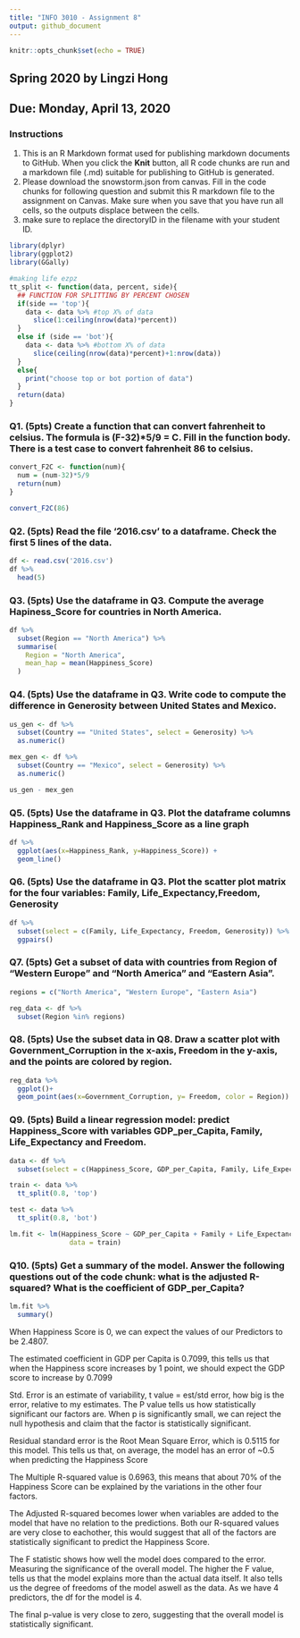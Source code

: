 ```yaml
---
title: "INFO 3010 - Assignment 8"
output: github_document
---
```


```r
knitr::opts_chunk$set(echo = TRUE)
```

## Spring 2020 by Lingzi Hong
## Due: Monday, April 13, 2020
### Instructions
1. This is an R Markdown format used for publishing markdown documents to GitHub. When you click the **Knit** button, all R code chunks are run and a markdown file (.md) suitable for publishing to GitHub is generated.
2. Please download the snowstorm.json from canvas. Fill in the code chunks for following question and submit this R markdown file to the assignment on Canvas. Make sure when you save that you have run all cells, so the outputs displace between the cells.
3. make sure to replace the directoryID in the filename with your student ID. 

```r
library(dplyr)
library(ggplot2)
library(GGally)

#making life ezpz
tt_split <- function(data, percent, side){
  ## FUNCTION FOR SPLITTING BY PERCENT CHOSEN
  if(side == 'top'){
    data <- data %>% #top X% of data
      slice(1:ceiling(nrow(data)*percent))
  }
  else if (side == 'bot'){
    data <- data %>% #bottom X% of data
      slice(ceiling(nrow(data)*percent)+1:nrow(data))
  }
  else{
    print("choose top or bot portion of data")
  }
  return(data)
}
```

### Q1. (5pts)  Create a function that can convert fahrenheit to celsius. The formula is (F-32)*5/9 = C. Fill in the function body. There is a test case to convert fahrenheit 86 to celsius. 
```r
convert_F2C <- function(num){
  num = (num-32)*5/9
  return(num)
}

convert_F2C(86)
```

### Q2. (5pts) Read the file '2016.csv' to a dataframe. Check the first 5 lines of the data. 
```r
df <- read.csv('2016.csv')
df %>% 
  head(5)
```

### Q3. (5pts) Use the dataframe in Q3. Compute the average Hapiness_Score for countries in North America. 
```r
df %>% 
  subset(Region == "North America") %>% 
  summarise(
    Region = "North America",
    mean_hap = mean(Happiness_Score)
  )
```

### Q4. (5pts) Use the dataframe in Q3. Write code to compute the difference in Generosity between United States and Mexico.
```r
us_gen <- df %>%
  subset(Country == "United States", select = Generosity) %>%
  as.numeric()

mex_gen <- df %>%
  subset(Country == "Mexico", select = Generosity) %>%
  as.numeric()

us_gen - mex_gen
```

### Q5. (5pts) Use the dataframe in Q3. Plot the dataframe columns Happiness_Rank and Happiness_Score as a line graph

```r
df %>% 
  ggplot(aes(x=Happiness_Rank, y=Happiness_Score)) +
  geom_line()
```

### Q6. (5pts) Use the dataframe in Q3. Plot the scatter plot matrix for the four variables: Family, Life_Expectancy,Freedom, Generosity
```r
df %>%  
  subset(select = c(Family, Life_Expectancy, Freedom, Generosity)) %>%
  ggpairs()
```

### Q7. (5pts) Get a subset of data with countries from Region of "Western Europe" and "North America" and "Eastern Asia".
```r
regions = c("North America", "Western Europe", "Eastern Asia")

reg_data <- df %>% 
  subset(Region %in% regions)
```
### Q8. (5pts) Use the subset data in Q8. Draw a scatter plot with Government_Corruption in the x-axis, Freedom in the y-axis, and the points are colored by region. 
```r
reg_data %>% 
  ggplot()+
  geom_point(aes(x=Government_Corruption, y= Freedom, color = Region))
```

### Q9. (5pts) Build a linear regression model: predict Happiness_Score with variables GDP_per_Capita, Family, Life_Expectancy and Freedom. 
```r
data <- df %>% 
  subset(select = c(Happiness_Score, GDP_per_Capita, Family, Life_Expectancy, Freedom))

train <- data %>% 
  tt_split(0.8, 'top')

test <- data %>% 
  tt_split(0.8, 'bot')

lm.fit <- lm(Happiness_Score ~ GDP_per_Capita + Family + Life_Expectancy + Freedom,
               data = train)
```

### Q10. (5pts) Get a summary of the model. Answer the following questions out of the code chunk: what is the adjusted R-squared? What is the coefficient of GDP_per_Capita?
```r
lm.fit %>% 
  summary()
```

When Happiness Score is 0, we can expect the values of our Predictors to be 2.4807.

The estimated coefficient in GDP per Capita is 0.7099, this tells us that when the Happiness score increases by 1 point, we should expect the GDP score to increase by 0.7099

Std. Error is an estimate of variability, t value = est/std error, how big is the error, relative to my estimates. The P value tells us how statistically significant our factors are. When p is significantly small, we can reject the null hypothesis and claim that the factor is statistically significant.

Residual standard error is the Root Mean Square Error, which is 0.5115 for this model. This tells us that, on average, the model has an error of ~0.5 when predicting the Happiness Score

The Multiple R-squared value is 0.6963, this means that about 70% of the Happiness Score can be explained by the variations in the other four factors.

The Adjusted R-squared becomes lower when variables are added to the model that have no relation to the predictions. Both our R-squared values are very close to eachother, this would suggest that all of the factors are statistically significant to predict the Happiness Score.

The F statistic shows how well the model does compared to the error. Measuring the significance of the overall model. The higher the F value, tells us that the model explains more than the actual data itself. It also tells us the degree of freedoms of the model aswell as the data. As we have 4 predictors, the df for the model is 4.

The final p-value is very close to zero, suggesting that the overall model is statistically significant.